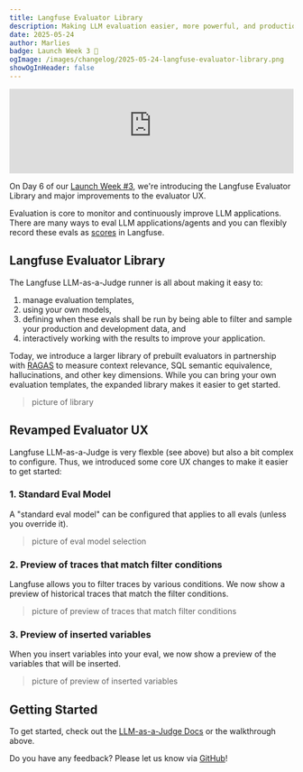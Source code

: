 ```yaml
---
title: Langfuse Evaluator Library
description: Making LLM evaluation easier, more powerful, and production-ready is now possible with the new Langfuse Evaluator Library.
date: 2025-05-24
author: Marlies
badge: Launch Week 3 🚀
ogImage: /images/changelog/2025-05-24-langfuse-evaluator-library.png
showOgInHeader: false
---
```



<ChangelogHeader />

<iframe
  width="100%"
  className="aspect-video rounded border mt-6"
  src="https://www.youtube-nocookie.com/embed/KTRz9Tv4CEE"
  title="Langfuse Evaluator Library"
  frameBorder="0"
  allow="accelerometer; autoplay; clipboard-write; encrypted-media; gyroscope; picture-in-picture"
  allowFullScreen
></iframe>

On Day 6 of our [Launch Week #3](/blog/2025-05-19-launch-week-3), we're introducing the Langfuse Evaluator Library and major improvements to the evaluator UX.

Evaluation is core to monitor and continuously improve LLM applications. There are many ways to eval LLM applications/agents and you can flexibly record these evals as [scores](/docs/scores/overview) in Langfuse.

## Langfuse Evaluator Library

The Langfuse LLM-as-a-Judge runner is all about making it easy to:

1. manage evaluation templates,
2. using your own models,
3. defining when these evals shall be run by being able to filter and sample your production and development data, and
4. interactively working with the results to improve your application.

Today, we introduce a larger library of prebuilt evaluators in partnership with [RAGAS](https://docs.ragas.io/en/stable/) to measure context relevance, SQL semantic equivalence, hallucinations, and other key dimensions.
While you can bring your own evaluation templates, the expanded library makes it easier to get started.

> picture of library

## Revamped Evaluator UX

Langfuse LLM-as-a-Judge is very flexble (see above) but also a bit complex to configure. Thus, we introduced some core UX changes to make it easier to get started:

### 1. Standard Eval Model

A "standard eval model" can be configured that applies to all evals (unless you override it).

> picture of eval model selection

### 2. Preview of traces that match filter conditions

Langfuse allows you to filter traces by various conditions. We now show a preview of historical traces that match the filter conditions.

> picture of preview of traces that match filter conditions

### 3. Preview of inserted variables

When you insert variables into your eval, we now show a preview of the variables that will be inserted.

> picture of preview of inserted variables

## Getting Started

To get started, check out the [LLM-as-a-Judge Docs](/docs/scores/model-based-evals) or the walkthrough above.

Do you have any feedback? Please let us know via [GitHub](/issues)!
